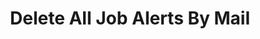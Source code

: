 ---
title: "Delete All Job Alerts By Mail"
openapi: "DELETE /{recruiting_customer_id}/vacancies/configuration/list"
sidebarTitle: "Delete All Job Alerts By Mail"
---